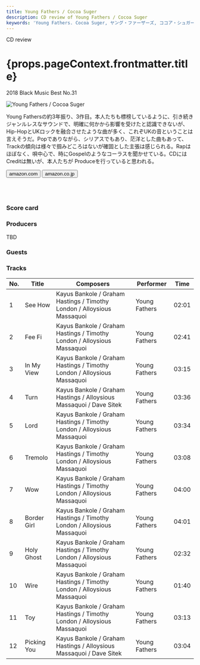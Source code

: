 ```yaml
---
title: Young Fathers / Cocoa Suger
description: CD review of Young Fathers / Cocoa Suger
keywords: 'Young Fathers. Cocoa Suger, ヤング・ファーザーズ, ココア・シュガー'
---
```




<p className="largeP">CD review</p>
<h1 className="h1--no--margin">{props.pageContext.frontmatter.title}</h1>
<p className="largeP"><Link to="/best50/2018/">2018 Black Music Best No.31</Link></p>

<Row  className="image-card-group">
	<Column colMd={"4"} colLg={"4"} noGutterMdLeft="">
       <ImageCard>

![Young Fathers / Cocoa Suger](../../images/cd/youngfathers2L.jpg) 

</ImageCard>
	</Column>
	<Column colMd={"8"} colLg={"8"} noGutterMdLeft="">
	<p>
	Young Fathersの約3年振り、3作目。本人たちも標榜しているように、引き続きジャンルレスなサウンドで、明確に何かから影響を受けたと認識できないが、Hip-HopとUKロックを融合させたような曲が多く、これぞUKの音ということは言えそうだ。Popでありながら、シリアスでもあり、茫洋とした曲もあって、Trackの傾向は様々で掴みどころはないが確固とした主張は感じられる。Rapはほぼなく、唄中心で、時にGospelのようなコーラスを聞かせている。CDにはCreditは無いが、本人たちが Produceを行っていると思われる。
	</p>
	<div>
	  <Button href="https://amzn.to/2Bt4onK" kind="primary" size="small" renderIcon={ArrowUpRight24}>
      amazon.com
    </Button>
	  <Button href="https://amzn.to/3hM6TSR" kind="secondary" size="small" renderIcon={ArrowUpRight24}>
      amazon.co.jp
    </Button>
	</div>
	<a style="display:inline-block;overflow:hidden;background:url(https://linkmaker.itunes.apple.com/ja-jp/lockup.svg?releaseDate=2018-03-09&kind=album&bubble=apple_music&style=mono-black) no-repeat;width:180px;height:45px;" href="https://geo.music.apple.com/jp/album/cocoa-sugar/1328795433?mt=1&app=music&ls=1&at=11lcug"></a>
	<a style="display:inline-block;overflow:hidden;background:url(https://linkmaker.itunes.apple.com/ja-jp/badge-lrg.svg?releaseDate=2018-03-09T00:00:00Z&kind=album&bubble=itunes_music) no-repeat;width:140px;height:45px;" href="https://geo.music.apple.com/jp/album/cocoa-sugar/1328795433?app=itunes&at=11lcug"></a>
	</Column>
</Row>
<Row >
	<Column colMd={"4"} colLg={"4"} noGutterMdLeft="">
		<div>
  		<h3>Score card</h3>
			<SliderJS1 value="4" />
  		<SliderJS2 value="2" />
			<SliderJS3 value="1" />
  		<SliderJS4 value="8" />
		</div>
	</Column>
	<Column colMd={"8"} colLg={"8"} noGutterMdLeft="">
		<div>
			<h3>Producers</h3>
			<p>
				TBD
			</p>
			<h3>Guests</h3>
			<p>
			</p>
		</div>
	</Column>
</Row>

<h3>Tracks</h3>

| No. |	 Title      |	 Composers                                                             	|	 Performer    |	 Time	|
| --- |	-----------	|	----------------------------------------------------------------------- |	------------- |	----- |
|	1	  |	See How     | Kayus Bankole / Graham Hastings / Timothy London / Alloysious Massaquoi	|	Young Fathers	|	02:01 |
|	2	  |	Fee Fi      | Kayus Bankole / Graham Hastings / Timothy London / Alloysious Massaquoi	|	Young Fathers	|	02:41 |
|	3	  |	In My View  | Kayus Bankole / Graham Hastings / Timothy London / Alloysious Massaquoi	|	Young Fathers	|	03:15 |
|	4	  |	Turn        | Kayus Bankole / Graham Hastings / Alloysious Massaquoi / Dave Sitek    	|	Young Fathers	|	03:36 |
|	5	  |	Lord        | Kayus Bankole / Graham Hastings / Timothy London / Alloysious Massaquoi	|	Young Fathers	|	03:34 |
|	6	  |	Tremolo     | Kayus Bankole / Graham Hastings / Timothy London / Alloysious Massaquoi	|	Young Fathers	|	03:08 |
|	7	  |	Wow         | Kayus Bankole / Graham Hastings / Timothy London / Alloysious Massaquoi	|	Young Fathers	|	04:00 |
|	8	  |	Border Girl | Kayus Bankole / Graham Hastings / Timothy London / Alloysious Massaquoi	|	Young Fathers	|	04:01 |
|	9	  |	Holy Ghost  | Kayus Bankole / Graham Hastings / Timothy London / Alloysious Massaquoi	|	Young Fathers	|	02:32 |
|	10	|	Wire        | Kayus Bankole / Graham Hastings / Timothy London / Alloysious Massaquoi	|	Young Fathers	|	01:40 |
|	11	|	Toy         | Kayus Bankole / Graham Hastings / Timothy London / Alloysious Massaquoi	|	Young Fathers	|	03:13 |
|	12	|	Picking You | Kayus Bankole / Graham Hastings / Alloysious Massaquoi / Dave Sitek    	|	Young Fathers	|	03:04 |
